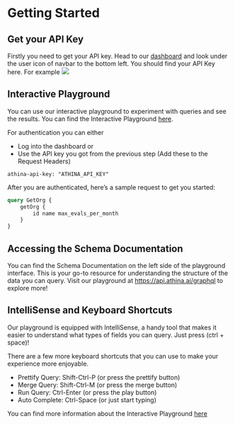 # Getting Started

## Get your API Key
Firstly you need to get your API key. Head to our [dashboard](https://app.athina.ai) and look under the user icon of navbar to the bottom left. You should find your API Key here. For example
<img src="/api-key.png" />

## Interactive Playground
You can use our interactive playground to experiment with queries and see the results. You can find the Interactive Playground [here](https://api.athina.ai/graphql). 

For authentication you can either
* Log into the dashboard or
* Use the API key you got from the previous step (Add these to the Request Headers)
```http
athina-api-key: "ATHINA_API_KEY"
```

After you are authenticated, here’s a sample request to get you started:
```graphql
query GetOrg { 
    getOrg {
        id name max_evals_per_month
    } 
}
```

## Accessing the Schema Documentation
You can find the Schema Documentation on the left side of the playground interface. This is your go-to resource for understanding the structure of the data you can query.
Visit our playground at https://api.athina.ai/graphql to explore more!


## IntelliSense and Keyboard Shortcuts
Our playground is equipped with IntelliSense, a handy tool that makes it easier to understand what types of fields you can query. Just press (ctrl + space)!

There are a few more keyboard shortcuts that you can use to make your experience more enjoyable.
* Prettify Query:  Shift-Ctrl-P (or press the prettify button)
* Merge Query:  Shift-Ctrl-M (or press the merge button)
* Run Query:  Ctrl-Enter (or press the play button)
* Auto Complete:  Ctrl-Space (or just start typing)

You can find more information about the Interactive Playground [here](https://github.com/graphql/graphiql)